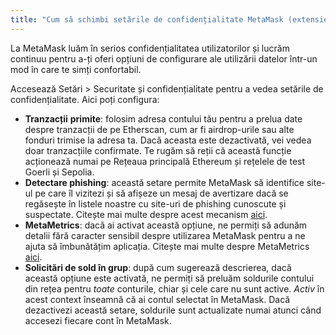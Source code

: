 ```yaml
---
title: "Cum să schimbi setările de confidențialitate MetaMask (extensie)"
---
```


La MetaMask luăm în serios confidențialitatea utilizatorilor și lucrăm continuu pentru a-ți oferi opțiuni de configurare ale utilizării datelor într-un mod în care te simți confortabil.

Accesează Setări > Securitate și confidențialitate pentru a vedea setările de confidențialitate. Aici poți configura:

- **Tranzacții** **primite**: folosim adresa contului tău pentru a prelua date despre tranzacții de pe Etherscan, cum ar fi airdrop-urile sau alte fonduri trimise la adresa ta. Dacă aceasta este dezactivată, vei vedea doar tranzacțiile confirmate. Te rugăm să reții că această funcție acționează numai pe Rețeaua principală Ethereum și rețelele de test Goerli și Sepolia.
- **Detectare phishing**: această setare permite MetaMask să identifice site-ul pe care îl vizitezi și să afișeze un mesaj de avertizare dacă se regăsește în listele noastre cu site-uri de phishing cunoscute și suspectate. Citește mai multe despre acest mecanism [aici](/troubleshooting/deceptive-site-ahead-when-trying-to-connect-to-a-site).
- **MetaMetrics**: dacă ai activat această opțiune, ne permiți să adunăm detalii fără caracter sensibil despre utilizarea MetaMask pentru a ne ajuta să îmbunătățim aplicația. Citește mai multe despre MetaMetrics [aici](/privacy-and-security/how-to-manage-your-metametrics-settings).
- **Solicitări de sold în grup**: după cum sugerează descrierea, dacă această opțiune este activată, ne permiți să preluăm soldurile contului din rețea pentru _toate_ conturile, chiar și cele care nu sunt active. _Activ_ în acest context înseamnă că ai contul selectat în MetaMask. Dacă dezactivezi această setare, soldurile sunt actualizate numai atunci când accesezi fiecare cont în MetaMask.
